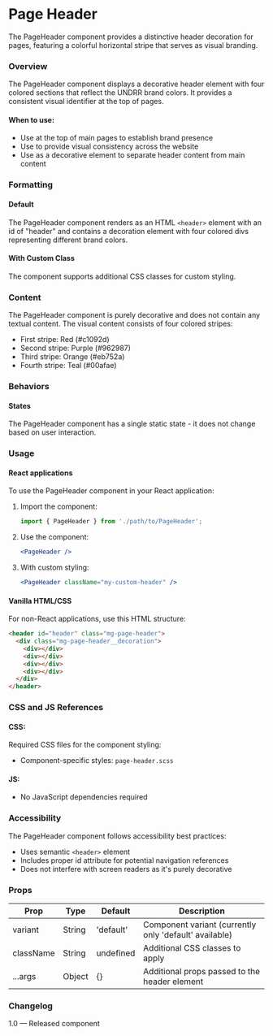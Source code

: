
<Meta of={PageHeaderStories} />

# Page Header

The PageHeader component provides a distinctive header decoration for pages, featuring a colorful horizontal stripe that serves as visual branding.

### Overview

The PageHeader component displays a decorative header element with four colored sections that reflect the UNDRR brand colors. It provides a consistent visual identifier at the top of pages.

#### When to use:

* Use at the top of main pages to establish brand presence
* Use to provide visual consistency across the website
* Use as a decorative element to separate header content from main content

### Formatting

#### Default

The PageHeader component renders as an HTML `<header>` element with an id of "header" and contains a decoration element with four colored divs representing different brand colors.

<Canvas>
  <Story of={PageHeaderStories.Default} />
</Canvas>

#### With Custom Class

The component supports additional CSS classes for custom styling.

<Canvas>
  <Story of={PageHeaderStories.WithCustomClass} />
</Canvas>

### Content

The PageHeader component is purely decorative and does not contain any textual content. The visual content consists of four colored stripes:

* First stripe: Red (#c1092d)
* Second stripe: Purple (#962987)
* Third stripe: Orange (#eb752a)
* Fourth stripe: Teal (#00afae)

### Behaviors

#### States

The PageHeader component has a single static state - it does not change based on user interaction.

### Usage

#### React applications

To use the PageHeader component in your React application:

1. Import the component:
   ```jsx
   import { PageHeader } from './path/to/PageHeader';
   ```

2. Use the component:
   ```jsx
   <PageHeader />
   ```

3. With custom styling:
   ```jsx
   <PageHeader className="my-custom-header" />
   ```

#### Vanilla HTML/CSS

For non-React applications, use this HTML structure:

```html
<header id="header" class="mg-page-header">
  <div class="mg-page-header__decoration">
    <div></div>
    <div></div>
    <div></div>
    <div></div>
  </div>
</header>
```

### CSS and JS References

#### CSS:
Required CSS files for the component styling:
* Component-specific styles: `page-header.scss`

#### JS:
* No JavaScript dependencies required

### Accessibility

The PageHeader component follows accessibility best practices:

* Uses semantic `<header>` element
* Includes proper id attribute for potential navigation references
* Does not interfere with screen readers as it's purely decorative

### Props

| Prop | Type | Default | Description |
|------|------|---------|-------------|
| variant | String | 'default' | Component variant (currently only 'default' available) |
| className | String | undefined | Additional CSS classes to apply |
| ...args | Object | {} | Additional props passed to the header element |

### Changelog

1.0 — Released component 